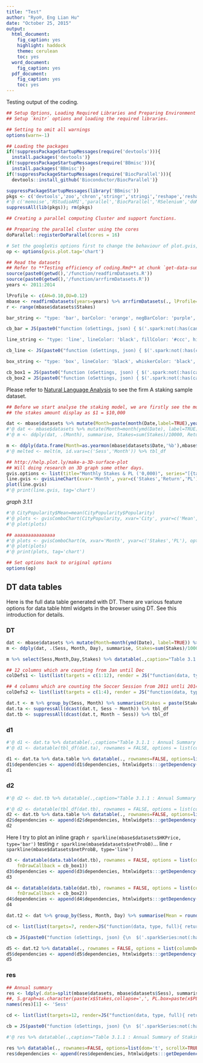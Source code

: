 ```yaml
---
title: "Test"
author: "Ryo®, Eng Lian Hu"
date: "October 25, 2015"
output: 
  html_document: 
    fig_caption: yes
    highlight: haddock
    theme: cerulean
    toc: yes
  word_document: 
    fig_caption: yes
  pdf_document: 
    fig_caption: yes
    toc: yes
---
```



Testing output of the coding.

```r
## Setup Options, Loading Required Libraries and Preparing Environment
## Setup `knitr` options and loading the required libraries.

## Setting to omit all warnings
options(warn=-1)

## Loading the packages
if(!suppressPackageStartupMessages(require('devtools'))){
  install.packages('devtools')}
if(!suppressPackageStartupMessages(require('BBmisc'))){
  install.packages('BBmisc')}
if(!suppressPackageStartupMessages(require('BiocParallel'))){
  devtools::install_github('Bioconductor/BiocParallel')}

suppressPackageStartupMessages(library('BBmisc'))
pkgs <- c('devtools','zoo','chron','stringr','stringi','reshape','reshape2','tbl_df','sparkline','data.table','DT','plyr','dplyr','magrittr','foreach','manipulate','ggplot2','ggthemes','proto','extrafont','directlabels','PerformanceAnalytics','plotly','doParallel','rvest','highlightHTML','knitr','rmarkdown','scales','lubridate','tidyr','whisker','gtable','grid','gridExtra','pander','arules','arulesViz','googleVis','rlist')
#'@ c('memoise','RStudioAMI','parallel','BiocParallel','RSelenium','doMC','editR') #load if needed
suppressAll(lib(pkgs)); rm(pkgs)
```

```r
## Creating a parallel computing Cluster and support functions.

## Preparing the parallel cluster using the cores
doParallel::registerDoParallel(cores = 16)

# Set the googleVis options first to change the behaviour of plot.gvis, so that only the chart component of the HTML file is written into the output file.
op <- options(gvis.plot.tag='chart')
```

```r
## Read the datasets
## Refer to **Testing efficiency of coding.Rmd** at chunk `get-data-summary-table-2.1`
source(paste0(getwd(),'/function/readfirmDatasets.R'))
source(paste0(getwd(),'/function/arrfirmDatasets.R'))
years <- 2011:2014

lProfile <- c(AH=0.10,OU=0.12)
mbase <- readfirmDatasets(years=years) %>% arrfirmDatasets(., lProfile=lProfile)
r <- range(mbase$datasets$Stakes)
```

```r
bar_string <- "type: 'bar', barColor: 'orange', negBarColor: 'purple', highlightColor: 'black'"

cb_bar = JS(paste0("function (oSettings, json) { $('.spark:not(:has(canvas))').sparkline('html', { ", bar_string, " }); }"), collapse = "")

line_string <- "type: 'line', lineColor: 'black', fillColor: '#ccc', highlightLineColor: 'orange', highlightSpotColor: 'orange'"

cb_line <- JS(paste0("function (oSettings, json) { $('.spark:not(:has(canvas))').sparkline('html', { ", line_string, ", chartRangeMin: ", r[1], ", chartRangeMax: ", r[2], " }); }"), collapse = "")

box_string <- "type: 'box', lineColor: 'black', whiskerColor: 'black', outlierFillColor: 'black', outlierLineColor: 'black', medianColor: 'black', boxFillColor: 'orange', boxLineColor: 'black'"

cb_box1 = JS(paste0("function (oSettings, json) { $('.spark:not(:has(canvas))').sparkline('html', { ", box_string, " }); }"), collapse = "")
cb_box2 = JS(paste0("function (oSettings, json) { $('.spark:not(:has(canvas))').sparkline('html', { ", box_string, ", chartRangeMin: ", r[1], ", chartRangeMax: ", r[2], " }); }"), collapse = "")
```
  
  Please refer to [Natural Language Analysis](http://rpubs.com/englianhu/natural-language-analysis) to see the firm A staking sample dataset.
  
```r
## Before we start analyse the staking model, we are firstly see the monthly Stakes and Profit & Lose of the Agency A
## the stakes amount display as $1 = $10,000

dat <- mbase$datasets %>% mutate(Month=paste(month(Date,label=TRUE),year(Date))) %>% tbl_df
#'@ dat <- mbase$datasets %>% mutate(Month=month(ymd(Date), label=TRUE)) %>% tbl_df
#'@ m <- ddply(dat, .(Month), summarise, Stakes=sum(Stakes)/10000, Return=sum(Return)/10000, PL=sum(PL)/10000) %>% tbl_df

m <- ddply(data.frame(Month=as.yearmon(mbase$datasets$Date,'%b'),mbase$datasets), .(Month), summarise, Stakes=sum(Stakes)/10000, Return=sum(Return)/10000, PL=sum(PL)/10000) %>% tbl_df %>% mutate(Month=as.character(Month))
#'@ melted <- melt(m, id.vars=c('Sess','Month')) %>% tbl_df

## http://help.plot.ly/make-a-3D-surface-plot
## Will doing research on 3D graph some other days.
gvis.options <- list(title="Monthly Stakes & PL ('0,000)", series="[{targetAxisIndex:0},{targetAxisIndex:1}]",hAxis="{title:'Month'}", vAxis="{title:'Stakes'},{title:'PL'}",width='automatic', height='automatic')
line.gvis <- gvisLineChart(xvar='Month', yvar=c('Stakes','Return','PL'), data=m, options=gvis.options)
plot(line.gvis)
#'@ print(line.gvis, tag='chart')
```

*graph 3.1.1*

```r
#'@ CityPopularity$Mean=mean(CityPopularity$Popularity)
#'@ plots <- gvisComboChart(CityPopularity, xvar='City', yvar=c('Mean', 'Popularity'), options=list(seriesType='bars', width=450, height=300, title='City Popularity', series='{0: {type:"line"}}'))
#'@ plot(plots)
```

```r
## aaaaaaaaaaaaaaa
#'@ plots <- gvisComboChart(m, xvar='Month', yvar=c('Stakes','PL'), options=list(seriesType='bars', width=450, height=300, title='Monthly Summary', series='{0: {type:"line"}}'))
#'@ plot(plots)
#'@ print(plots, tag='chart')
```

```r
## Set options back to original options
options(op)
```

## DT data tables

  Here is the full data table generated with DT. There are various feature options for data table html widgets in the browser using DT. See this introduction for details.

### DT

```r
dat <- mbase$datasets %>% mutate(Month=month(ymd(Date), label=TRUE)) %>% tbl_df
m <- ddply(dat, .(Sess, Month, Day), summarise, Stakes=sum(Stakes)/10000, PL=sum(PL)/10000) %>% tbl_df

m %>% select(Sess,Month,Day,Stakes) %>% datatable(.,caption="Table 3.1.1 : Annual Summary of Staking Data.",extensions=c('ColReorder','ColVis','TableTools'),options=list(dom='TC<"clear">rlfrtip',colVis=list(exclude=c(0),activate='mouseover'),tableTools=list(sSwfPath=copySWF(pdf=TRUE)),scrollX=TRUE,scrollCollapse=TRUE))
```

```r
## 12 columns which are counting from Jan until Dec
colDefs1 <- list(list(targets = c(1:12), render = JS("function(data, type, full){ return '<span class=spark>' + data + '</span>' }")))

## 4 columns which are counting the Soccer Session from 2011 untli 2014
colDefs2 <- list(list(targets = c(1:4), render = JS("function(data, type, full){ return '<span class=spark>' + data + '</span>' }")))
```

```r
dat.t <- m %>% group_by(Sess, Month) %>% summarise(Stakes = paste(Stakes, collapse = ",")) %>% tbl_df
dat.ta <- suppressAll(dcast(dat.t, Sess ~ Month)) %>% tbl_df
dat.tb <- suppressAll(dcast(dat.t, Month ~ Sess)) %>% tbl_df
```

### d1

```r
#'@ d1 <- dat.ta %>% datatable(.,caption="Table 3.1.1 : Annual Summary of Staking Data.",extensions=c('ColReorder','ColVis','TableTools'),options=list(dom='TC<"clear">rlfrtip',colVis=list(exclude=c(0),activate='mouseover'),tableTools=list(sSwfPath=copySWF(pdf=TRUE)),scrollX=TRUE,scrollCollapse=TRUE,columnDefs = colDefs2, fnDrawCallback = cb_bar))
#'@ d1 <- datatable(tbl_df(dat.ta), rownames = FALSE, options = list(columnDefs = colDefs1, fnDrawCallback = cb_line))

d1 <- dat.ta %>% data.table %>% datatable(., rownames=FALSE, options=list(columnDefs=colDefs1, fnDrawCallback=cb_line))
d1$dependencies <- append(d1$dependencies, htmlwidgets:::getDependency("sparkline"))
d1
```

### d2

```r
#'@ d2 <- dat.tb %>% datatable(.,caption="Table 3.1.1 : Annual Summary of Staking Data.",extensions=c('ColReorder','ColVis','TableTools'),options=list(dom='TC<"clear">rlfrtip',colVis=list(exclude=c(0),activate='mouseover'),tableTools=list(sSwfPath=copySWF(pdf=TRUE)),scrollX=TRUE,scrollCollapse=TRUE, options = list(columnDefs = colDefs2, fnDrawCallback = cb_line)))

#'@ d2 <- datatable(tbl_df(dat.tb), rownames = FALSE, options = list(columnDefs = colDefs2, fnDrawCallback = cb_bar))
d2 <- dat.tb %>% data.table %>% datatable(., rownames=FALSE, options=list(columnDefs=colDefs2, fnDrawCallback=cb_bar))
d2$dependencies <- append(d2$dependencies, htmlwidgets:::getDependency("sparkline"))
d2
```

Here I try to plot an inline graph `r sparkline(mbase$datasets$HKPrice, type='bar')` testing `r sparkline(mbase$datasets$netProbB)`... line `r sparkline(mbase$datasets$netProbB, type='line')`

```r
d3 <- datatable(data.table(dat.tb), rownames = FALSE, options = list(columnDefs = colDefs2, 
    fnDrawCallback = cb_box1))
d3$dependencies <- append(d3$dependencies, htmlwidgets:::getDependency("sparkline"))
d3
```

```r
d4 <- datatable(data.table(dat.tb), rownames = FALSE, options = list(columnDefs = colDefs2, 
    fnDrawCallback = cb_box2))
d4$dependencies <- append(d4$dependencies, htmlwidgets:::getDependency("sparkline"))
d4
```

```r
dat.t2 <- dat %>% group_by(Sess, Month, Day) %>% summarise(Mean = round(mean(Stakes), 1)/10000, SD = round(sd(Stakes), 2)/10000, Min = min(Stakes)/10000, Max = max(Stakes)/10000, Samples = paste(Stakes/10000, collapse = ",")) %>% mutate(Series = Samples) %>% tbl_df

cd <- list(list(targets=7, render=JS("function(data, type, full){ return '<span class=sparkSamples>' + data + '</span>' }")), list(targets=8, render=JS("function(data, type, full){ return '<span class=sparkSeries>' + data + '</span>' }")))

cb = JS(paste0("function (oSettings, json) {\n  $('.sparkSeries:not(:has(canvas))').sparkline('html', { ", line_string, " });\n  $('.sparkSamples:not(:has(canvas))').sparkline('html', { ", box_string, " });\n}"), collapse = "")
```

```r
d5 <- dat.t2 %>% datatable(., rownames = FALSE, options = list(columnDefs=cd, fnDrawCallback=cb))
d5$dependencies <- append(d5$dependencies, htmlwidgets:::getDependency("sparkline"))
d5
```

### res

```r
## Annual summary
res <- ldply(.data=split(mbase$datasets, mbase$datasets$Sess), summarise, S.total=sum(Stakes), S.median=median(Stakes), S.mean=mean(Stakes), S.sd=sd(Stakes), Count=length(PL), minHKPrcB=min(HKPrice), maxHKPrcB=max(HKPrice), minProbB=min(netProbB), maxProbB=max(netProbB), Return=sum(PL,Stakes), PL.Total=sum(PL), PL.percent=sum(PL)/sum(Stakes), S.box=as.character(paste(Stakes,collapse=','))) %>% tbl_df
##, S.graph=as.character(paste(x$Stakes,collapse=',', PL.box=paste(x$PL,collapse=','), PL.graph=paste(x$PL,collapse=','))))) %>% tbl_df
names(res)[1] <- 'Sess'

cd <- list(list(targets=12, render=JS("function(data, type, full){ return '<span class=sparkSamples>' + data + '</span>' }")), list(targets=13, render=JS("function(data, type, full){ return '<span class=sparkSeries>' + data + '</span>' }")))

cb = JS(paste0("function (oSettings, json) {\n  $('.sparkSeries:not(:has(canvas))').sparkline('html', { ", line_string, " });\n  $('.sparkSamples:not(:has(canvas))').sparkline('html', { ", box_string, " });\n}"), collapse = "")
```

```r
#'@ res %>% datatable(.,caption="Table 3.1.1 : Annual Summary of Staking Data.",extensions=c('ColReorder','ColVis','TableTools'),options=list(dom='TC<"clear">rlfrtip',colVis=list(exclude=c(0),activate='mouseover'),tableTools=list(sSwfPath=copySWF(pdf=TRUE)),scrollX=TRUE,scrollCollapse=TRUE,columnDefs=cd, fnDrawCallback=cb))

res %>% datatable(., rownames=FALSE, options=list(dom='t', scrollX=TRUE, scrollCollapse=TRUE, columnDefs=cd, fnDrawCallback=cb))
res$dependencies <- append(res$dependencies, htmlwidgets:::getDependency("sparkline"))
```


